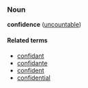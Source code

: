 ===Noun===
'''confidence''' ([[uncountable]])

====Related terms====
*[[confidant]]
*[[confidante]]
*[[confident]]
*[[confidential]]